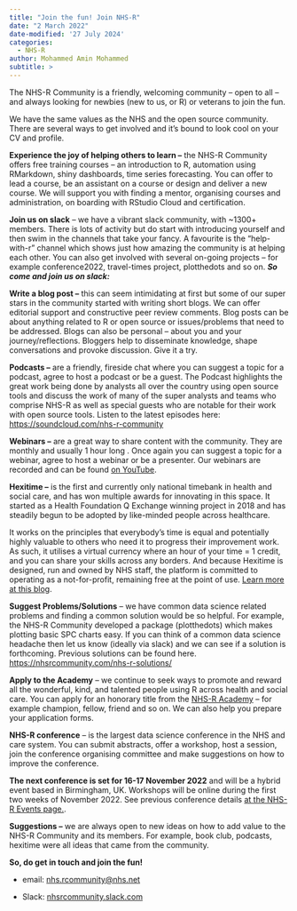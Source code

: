 ```yaml
---
title: "Join the fun! Join NHS-R"
date: "2 March 2022"
date-modified: '27 July 2024'
categories:
  - NHS-R
author: Mohammed Amin Mohammed
subtitle: >
---
```


The NHS-R Community is a friendly, welcoming community – open to all – and always looking for newbies (new to us, or R) or veterans to join the fun.

We have the same values as the NHS and the open source community. There are several ways to get involved and it's bound to look cool on your CV and profile.

**Experience the joy of helping others to learn –** the NHS-R Community offers free training courses – an introduction to R, automation using RMarkdown, shiny dashboards, time series forecasting. You can offer to lead a course, be an assistant on a course or design and deliver a new course. We will support you with finding a mentor, organising courses and administration, on boarding with RStudio Cloud and certification.

**Join us on slack** – we have a vibrant slack community, with \~1300+ members. There is lots of activity but do start with introducing yourself and then swim in the channels that take your fancy. A favourite is the “help-with-r” channel which shows just how amazing the community is at helping each other. You can also get involved with several on-going projects – for example conference2022, travel-times project, plotthedots and so on. ***So come and join us on slack:***

**Write a blog post –** this can seem intimidating at first but some of our super stars in the community started with writing short blogs. We can offer editorial support and constructive peer review comments. Blog posts can be about anything related to R or open source or issues/problems that need to be addressed. Blogs can also be personal – about you and your journey/reflections. Bloggers help to disseminate knowledge, shape conversations and provoke discussion. Give it a try.

**Podcasts –** are a friendly, fireside chat where you can suggest a topic for a podcast, agree to host a podcast or be a guest. The Podcast highlights the great work being done by analysts all over the country using open source tools and discuss the work of many of the super analysts and teams who comprise NHS-R as well as special guests who are notable for their work with open source tools. Listen to the latest episodes here: <https://soundcloud.com/nhs-r-community>

**Webinars –** are a great way to share content with the community. They are monthly and usually 1 hour long . Once again you can suggest a topic for a webinar, agree to host a webinar or be a presenter. Our webinars are recorded and can be found [on YouTube](https://www.youtube.com/c/nhsrcommunity).

**Hexitime –** is the first and currently only national timebank in health and social care, and has won multiple awards for innovating in this space. It started as a Health Foundation Q Exchange winning project in 2018 and has steadily begun to be adopted by like-minded people across healthcare.

It works on the principles that everybody's time is equal and potentially highly valuable to others who need it to progress their improvement work. As such, it utilises a virtual currency where an hour of your time = 1 credit, and you can share your skills across any borders. And because Hexitime is designed, run and owned by NHS staff, the platform is committed to operating as a not-for-profit, remaining free at the point of use. [Learn more at this blog](https://nhsrcommunity.com/blog/announcing-a-new-nhs-r-hexitime-partnership/).

**Suggest Problems/Solutions** – we have common data science related problems and finding a common solution would be so helpful. For example, the NHS-R Community developed a package (plotthedots) which makes plotting basic SPC charts easy. If you can think of a common data science headache then let us know (ideally via slack) and we can see if a solution is forthcoming. Previous solutions can be found here. <https://nhsrcommunity.com/nhs-r-solutions/>

**Apply to the Academy** – we continue to seek ways to promote and reward all the wonderful, kind, and talented people using R across health and social care. You can apply for an honorary title from the [NHS-R Academy](https://nhsrcommunity.com/nhs-r-academy/) – for example champion, fellow, friend and so on. We can also help you prepare your application forms.

**NHS-R conference** – is the largest data science conference in the NHS and care system. You can submit abstracts, offer a workshop, host a session, join the conference organising committee and make suggestions on how to improve the conference.

**The next conference is set for 16-17 November 2022** and will be a hybrid event based in Birmingham, UK. Workshops will be online during the first two weeks of November 2022. See previous conference details [at the NHS-R Events page.](https://nhsrcommunity.com/nhs-r-community-conference-2021/).

**Suggestions –** we are always open to new ideas on how to add value to the NHS-R Community and its members. For example, book club, podcasts, hexitime were all ideas that came from the community.

**So, do get in touch and join the fun!**

-   email: [nhs.rcommunity\@nhs.net](mailto:nhs.rcommunity@nhs.net)

-   Slack: [nhsrcommunity.slack.com](http://nhsrcommunity.slack.com/)
